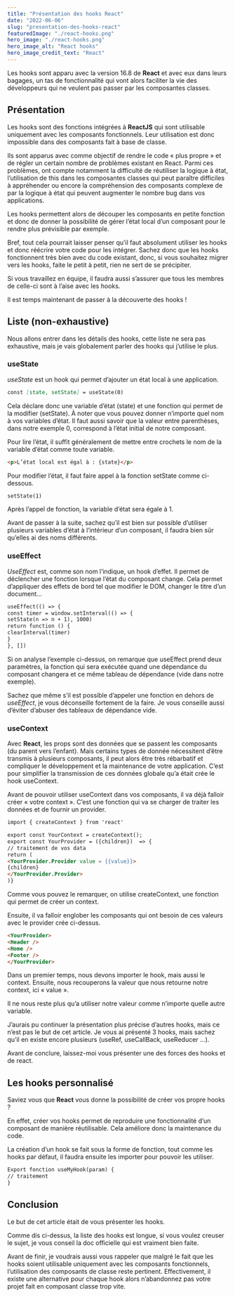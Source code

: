 ```yaml
---
title: "Présentation des hooks React"
date: "2022-06-06"
slug: "presentation-des-hooks-react"
featuredImage: "./react-hooks.png"
hero_image: "./react-hooks.png"
hero_image_alt: "React hooks"
hero_image_credit_text: "React"
---
```


Les hooks sont apparu avec la version 16.8 de **React** et avec eux dans leurs bagages, un tas de fonctionnalité qui vont alors faciliter la vie des développeurs qui ne veulent pas passer par les composantes classes.

## Présentation
Les hooks sont des fonctions intégrées à **ReactJS** qui sont utilisable uniquement avec les composants fonctionnels. Leur utilisation est donc impossible dans des composants fait à base de classe.

Ils sont apparus avec comme objectif de rendre le code « plus propre » et de régler un certain nombre de problèmes existant en React. Parmi ces problèmes, ont compte notamment la difficulté de réutiliser la logique à état, l’utilisation de this dans les composantes classes qui peut paraître difficiles à appréhender ou encore la compréhension des composants complexe de par la logique à état qui peuvent augmenter le nombre bug dans vos applications.

Les hooks permettent alors de découper les composants en petite fonction et donc de donner la possibilité de gérer l’état local d’un composant pour le rendre plus prévisible par exemple.

Bref, tout cela pourrait laisser penser qu’il faut absolument utiliser les hooks et donc réécrire votre code pour les intégrer. Sachez donc que les hooks fonctionnent très bien avec du code existant, donc, si vous souhaitez migrer vers les hooks, faite le petit à petit, rien ne sert de se précipiter.

Si vous travaillez en équipe, il faudra aussi s’assurer que tous les membres de celle-ci sont à l’aise avec les hooks.

Il est temps maintenant de passer à la découverte des hooks !

## Liste (non-exhaustive)
Nous allons entrer dans les détails des hooks, cette liste ne sera pas exhaustive, mais je vais globalement parler des hooks qui j’utilise le plus.

### useState

*useState* est un hook qui permet d’ajouter un état local à une application.

```markdown	
const [state, setState] = useState(0)
```

Cela déclare donc une variable d’état (state) et une fonction qui permet de la modifier (setState). À noter que vous pouvez donner n’importe quel nom à vos variables d’état. Il faut aussi savoir que la valeur entre parenthèses, dans notre exemple 0, correspond à l’état initial de notre composant.

Pour lire l’état, il suffit généralement de mettre entre crochets le nom de la variable d’état comme toute variable. 

```markdown	
<p>L’état local est égal à : {state}</p>
```

Pour modifier l’état, il faut faire appel à la fonction setState comme ci-dessous.

```markdown	
setState(1)
```

Après l’appel de fonction, la variable d’état sera égale à 1.

Avant de passer à la suite, sachez qu’il est bien sur possible d’utiliser plusieurs variables d’état à l’intérieur d’un composant, il faudra bien sûr qu’elles ai des noms différents.

### useEffect

*UseEffect* est, comme son nom l’indique, un hook d’effet. Il permet de déclencher une fonction lorsque l’état du composant change. Cela permet d’appliquer des effets de bord tel que modifier le DOM, changer le titre d’un document…

```markdown	
useEffect(() => {
const timer = window.setInterval(() => {
setState(n => n + 1), 1000)
return function () {
clearInterval(timer)
}
}, [])
```

Si on analyse l’exemple ci-dessus, on remarque que useEffect prend deux paramètres, la fonction qui sera exécutée quand une dépendance du composant changera et ce même tableau de dépendance (vide dans notre exemple).

Sachez que même s’il est possible d’appeler une fonction en dehors de *useEffect*, je vous déconseille fortement de la faire. Je vous conseille aussi d’éviter d’abuser des tableaux de dépendance vide.

### useContext

Avec **React**, les props sont des données que se passent les composants (du parent vers l’enfant). Mais certains types de donnée nécessitent d’être transmis à plusieurs composants, il peut alors être très rébarbatif et compliquer le développement et la maintenance de votre application. C’est pour simplifier la transmission de ces données globale qu’a était crée le hook useContext.

Avant de pouvoir utiliser useContext dans vos composants, il va déjà falloir créer « votre context ». C’est une fonction qui va se charger de traiter les données et de fournir un provider.

```markdown	
import { createContext } from 'react'

export const YourContext = createContext();
export const YourProvider = ({children})  => {
// traitement de vos data
return (
<YourProvider.Provider value = {{value}}>
{children}
</YourProvider.Provider>
)}
```

Comme vous pouvez le remarquer, on utilise createContext, une fonction qui permet de créer un context.

Ensuite, il va falloir englober les composants qui ont besoin de ces valeurs avec le provider crée ci-dessus.

```markdown	
<YourProvider>
<Header />
<Home />
<Footer />
</YourProvider>
```

Dans un premier temps, nous devons importer le hook, mais aussi le context. Ensuite, nous recouperons la valeur que nous retourne notre context, ici « value ».

Il ne nous reste plus qu’a utiliser notre valeur comme n’importe quelle autre variable.

J’aurais pu continuer la présentation plus précise d’autres hooks, mais ce n’est pas le but de cet article. Je vous ai présenté 3 hooks, mais sachez qu’il en existe encore plusieurs (useRef, useCallBack, useReducer …).

Avant de conclure, laissez-moi vous présenter une des forces des hooks et de react.

## Les hooks personnalisé
Saviez vous que **React** vous donne la possibilité de créer vos propre hooks ?

En effet, créer vos hooks permet de reproduire une fonctionnalité d’un composant de manière réutilisable. Cela améliore donc la maintenance du code.

La création d’un hook se fait sous la forme de fonction, tout comme les hooks par défaut, il faudra ensuite les importer pour pouvoir les utiliser.

```markdown	
Export fonction useMyHook(param) {
// traitement
}
```

## Conclusion
Le but de cet article était de vous présenter les hooks.

Comme dis ci-dessus, la liste des hooks est longue, si vous voulez creuser le sujet, je vous conseil la doc officielle qui est vraiment bien faite.

Avant de finir, je voudrais aussi vous rappeler que malgré le fait que les hooks soient utilisable uniquement avec les composants fonctionnels, l’utilisation des composants de classe reste pertinent. Effectivement, il existe une alternative pour chaque hook alors n’abandonnez pas votre projet fait en composant classe trop vite.


